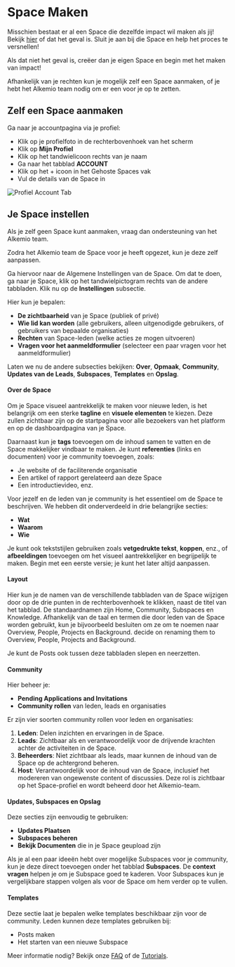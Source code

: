 # Space Maken

Misschien bestaat er al een Space die dezelfde impact wil maken als jij! Bekijk [hier](https://alkem.io/spaces) of dat het geval is.
Sluit je aan bij die Space en help het proces te versnellen!

Als dat niet het geval is, creëer dan je eigen Space en begin met het maken van impact!

Afhankelijk van je rechten kun je mogelijk zelf een Space aanmaken, of je hebt het Alkemio team nodig om er een voor je op te zetten.

## Zelf een Space aanmaken

Ga naar je accountpagina via je profiel:

- Klik op je profielfoto in de rechterbovenhoek van het scherm
- Klik op **Mijn Profiel**
- Klik op het tandwielicoon rechts van je naam
- Ga naar het tabblad **ACCOUNT**
- Klik op het + icoon in het Gehoste Spaces vak
- Vul de details van de Space in

![Profiel Account Tab](/profile-account-tab.png)

## Je Space instellen

Als je zelf geen Space kunt aanmaken, vraag dan ondersteuning van het Alkemio team.

Zodra het Alkemio team de Space voor je heeft opgezet, kun je deze zelf aanpassen. 

Ga hiervoor naar de Algemene Instellingen van de Space. Om dat te doen, ga naar je Space, klik op het tandwielpictogram rechts van de andere tabbladen. Klik nu op de **Instellingen** subsectie.

Hier kun je bepalen:

- **De zichtbaarheid** van je Space (publiek of privé)
- **Wie lid kan worden** (alle gebruikers, alleen uitgenodigde gebruikers, of gebruikers van bepaalde organisaties)
- **Rechten** van Space-leden (welke acties ze mogen uitvoeren)
- **Vragen voor het aanmeldformulier** (selecteer een paar vragen voor het aanmeldformulier)

Laten we nu de andere subsecties bekijken: **Over**, **Opmaak**, **Community**, **Updates van de Leads**, **Subspaces**, **Templates** en **Opslag**.

#### Over de Space

Om je Space visueel aantrekkelijk te maken voor nieuwe leden, is het belangrijk om een sterke **tagline** en **visuele elementen** te kiezen. 
Deze zullen zichtbaar zijn op de startpagina voor alle bezoekers van het platform en op de dashboardpagina van je Space.

Daarnaast kun je **tags** toevoegen om de inhoud samen te vatten en de Space makkelijker vindbaar te maken. 
Je kunt **referenties** (links en documenten) voor je community toevoegen, zoals:

- Je website of de faciliterende organisatie
- Een artikel of rapport gerelateerd aan deze Space
- Een introductievideo, enz.

Voor jezelf en de leden van je community is het essentieel om de Space te beschrijven. We hebben dit onderverdeeld in drie belangrijke secties:

- **Wat**
- **Waarom**
- **Wie**

Je kunt ook tekststijlen gebruiken zoals **vetgedrukte tekst**, **koppen**, enz., of **afbeeldingen** toevoegen om het visueel aantrekkelijker en begrijpelijk te maken. 
Begin met een eerste versie; je kunt het later altijd aanpassen.

#### Layout

Hier kun je de namen van de verschillende tabbladen van de Space wijzigen door op de drie punten in de rechterbovenhoek te klikken, naast de titel van het tabblad.
De standaardnamen zijn Home, Community, Subspaces en Knowledge. 
Afhankelijk van de taal en termen die door leden van de Space worden gebruikt, kun je bijvoorbeeld besluiten om ze om te noemen naar  Overview, People, Projects en Background. decide on renaming them to Overview, People, Projects and Background. 

Je kunt de Posts ook tussen deze tabbladen slepen en neerzetten.

#### Community

Hier beheer je:

- **Pending Applications and Invitations**
- **Community rollen** van leden, leads en organisaties

Er zijn vier soorten community rollen voor leden en organisaties:

1. **Leden**: Delen inzichten en ervaringen in de Space.
2. **Leads**: Zichtbaar als en verantwoordelijk voor de drijvende krachten achter de activiteiten in de Space.
3. **Beheerders**: Niet zichtbaar als leads, maar kunnen de inhoud van de Space op de achtergrond beheren.
4. **Host**: Verantwoordelijk voor de inhoud van de Space, inclusief het modereren van ongewenste content of discussies. Deze rol is zichtbaar op het Space-profiel en wordt beheerd door het Alkemio-team.

#### Updates, Subspaces en Opslag

Deze secties zijn eenvoudig te gebruiken:

- **Updates Plaatsen**
- **Subspaces beheren**
- **Bekijk Documenten** die in je Space geupload zijn

Als je al een paar ideeën hebt over mogelijke Subspaces voor je community, kun je deze direct toevoegen onder het tabblad **Subspaces**. De **context vragen** helpen je om je Subspace goed te kaderen. Voor Subspaces kun je vergelijkbare stappen volgen als voor de Space om hem verder op te vullen.

#### Templates

Deze sectie laat je bepalen welke templates beschikbaar zijn voor de community. Leden kunnen deze templates gebruiken bij:

- Posts maken
- Het starten van een nieuwe Subspace

Meer informatie nodig? Bekijk onze [FAQ](/faq) of de [Tutorials](/how-to/tutorials).
